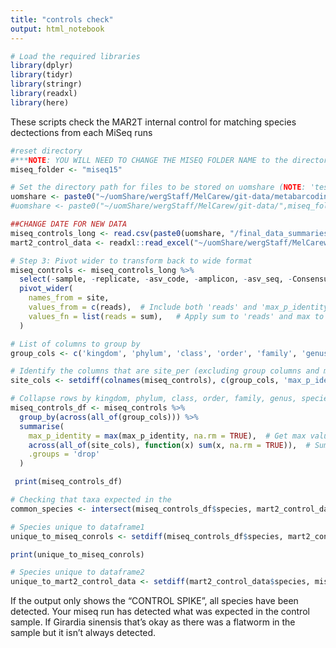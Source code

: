 ```yaml
---
title: "controls check"
output: html_notebook
---
```


```r
# Load the required libraries
library(dplyr)
library(tidyr)
library(stringr)
library(readxl)
library(here)
```

These scripts check the MAR2T internal control for matching species dectections from each MiSeq runs

```r
#reset directory 
#***NOTE: YOU WILL NEED TO CHANGE THE MISEQ FOLDER NAME to the directory you are working in****
miseq_folder <- "miseq15"

# Set the directory path for files to be stored on uomshare (NOTE: 'test' will need to be change to your miseq folder name)
uomshare <- paste0("~/uomShare/wergStaff/MelCarew/git-data/metabarcoding_workflow/",miseq_folder,"/metabarcoding_workflow/")
#uomshare <- paste0("~/uomShare/wergStaff/MelCarew/git-data/",miseq_folder,"/metabarcoding_workflow/")

##CHANGE DATE FOR NEW DATA
miseq_controls_long <- read.csv(paste0(uomshare, "/final_data_summaries/", miseq_folder,"_CONTROLS_long_format_06_11_2024.csv")) 
mart2_control_data <- readxl::read_excel("~/uomShare/wergStaff/MelCarew/git-data/metabarcoding_workflow/MAR2_metabarcoding_control_site.xlsx")
```

```r
# Step 3: Pivot wider to transform back to wide format
miseq_controls <- miseq_controls_long %>%
  select(-sample, -replicate, -asv_code, -amplicon, -asv_seq, -Consensus, -threshold) %>%
  pivot_wider(
    names_from = site,
    values_from = c(reads),  # Include both 'reads' and 'max_p_identity'
    values_fn = list(reads = sum),   # Apply sum to 'reads' and max to 'max_p_identity'
  )

# List of columns to group by
group_cols <- c('kingdom', 'phylum', 'class', 'order', 'family', 'genus', 'species')

# Identify the columns that are site_per (excluding group columns and max_p_identity)
site_cols <- setdiff(colnames(miseq_controls), c(group_cols, 'max_p_identity'))

# Collapse rows by kingdom, phylum, class, order, family, genus, species
miseq_controls_df <- miseq_controls %>%
  group_by(across(all_of(group_cols))) %>%
  summarise(
    max_p_identity = max(max_p_identity, na.rm = TRUE),  # Get max value of max_p_identity
    across(all_of(site_cols), function(x) sum(x, na.rm = TRUE)),  # Sum the values for the site_per columns
    .groups = 'drop'
  )

 print(miseq_controls_df)

```


```r
# Checking that taxa expected in the 
common_species <- intersect(miseq_controls_df$species, mart2_control_data$species)

# Species unique to dataframe1
unique_to_miseq_conrols <- setdiff(miseq_controls_df$species, mart2_control_data$species)

print(unique_to_miseq_conrols)                                   

# Species unique to dataframe2
unique_to_mart2_control_data <- setdiff(mart2_control_data$species, miseq_controls_df$species)
```
If the output only shows the "CONTROL SPIKE", all species have been detected. Your miseq run has detected what was expected in the control sample. If Girardia sinensis that's okay as there was a flatworm in the sample but it isn't always detected.

